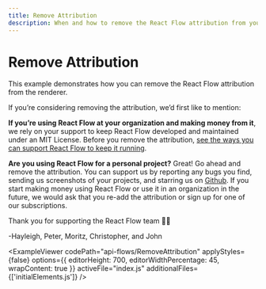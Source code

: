 ```yaml
---
title: Remove Attribution
description: When and how to remove the React Flow attribution from your flows.
---
```


# Remove Attribution

This example demonstrates how you can remove the React Flow attribution from the renderer.


<Callout type="info">
If you’re considering removing the attribution, we’d first like to mention:

**If you’re using React Flow at your organization and making money from it**, we rely on your support to keep React Flow developed and maintained under an MIT License. Before you remove the attribution, [see the ways you can support React Flow to keep it running](https://reactflow.dev/pro).

**Are you using React Flow for a personal project?** Great! Go ahead and remove the attribution. You can support us by reporting any bugs you find, sending us screenshots of your projects, and starring us on [Github](https://github.com/xyflow/xyflow). If you start making money using React Flow or use it in an organization in the future, we would ask that you re-add the attribution or sign up for one of our subscriptions.

Thank you for supporting the React Flow team ✌🏻

-Hayleigh, Peter, Moritz, Christopher, and John

</Callout>


<ExampleViewer
  codePath="api-flows/RemoveAttribution"
  applyStyles={false}
  options={{ editorHeight: 700, editorWidthPercentage: 45, wrapContent: true }}
  activeFile="index.js"
  additionalFiles={['initialElements.js']}
/>
